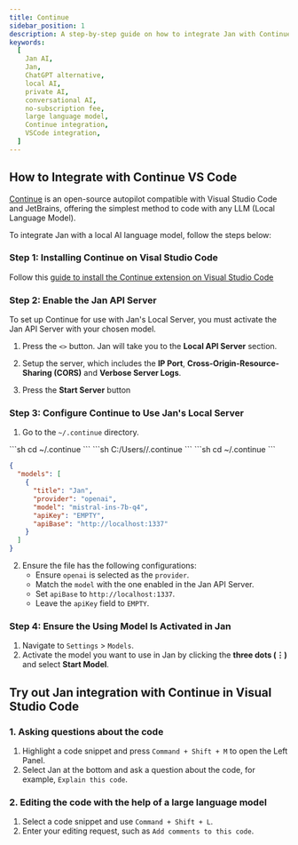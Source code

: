 ```yaml
---
title: Continue
sidebar_position: 1
description: A step-by-step guide on how to integrate Jan with Continue and VS Code.
keywords:
  [
    Jan AI,
    Jan,
    ChatGPT alternative,
    local AI,
    private AI,
    conversational AI,
    no-subscription fee,
    large language model,
    Continue integration,
    VSCode integration,
  ]
---
```


<head>
    <title>Continue</title>
    <meta name="description" content="A step-by-step guide on how to integrate Jan with Continue and Visual Studio Code. Learn how to install the Continue extension on Visual Studio Code, enable Jan's API server, configure Continue to use Jan's local server, and try out Jan integration with Continue in Visual Studio Code for enhanced coding experience."/>
    <meta name="keywords" content="Jan AI, Jan, ChatGPT alternative, local AI, private AI, conversational AI, no-subscription fee, large language model, Continue integration, VSCode integration"/>
    <meta property="og:title" content="Continue"/>
    <meta property="og:description" content="A step-by-step guide on how to integrate Jan with Continue and Visual Studio Code. Learn how to install the Continue extension on Visual Studio Code, enable Jan's API server, configure Continue to use Jan's local server, and try out Jan integration with Continue in Visual Studio Code for enhanced coding experience."/>
    <meta property="og:url" content="https://yourwebsite.com/guides/integration/continue"/>
    <meta name="twitter:card" content="summary"/>
    <meta name="twitter:title" content="Continue"/>
    <meta name="twitter:description" content="A step-by-step guide on how to integrate Jan with Continue and Visual Studio Code. Learn how to install the Continue extension on Visual Studio Code, enable Jan's API server, configure Continue to use Jan's local server, and try out Jan integration with Continue in Visual Studio Code for enhanced coding experience."/>
</head>


## How to Integrate with Continue VS Code

[Continue](https://continue.dev/docs/intro) is an open-source autopilot compatible with Visual Studio Code and JetBrains, offering the simplest method to code with any LLM (Local Language Model).

To integrate Jan with a local AI language model, follow the steps below:

### Step 1: Installing Continue on Visal Studio Code

Follow this [guide to install the Continue extension on Visual Studio Code](https://continue.dev/docs/quickstart)

### Step 2: Enable the Jan API Server

To set up Continue for use with Jan's Local Server, you must activate the Jan API Server with your chosen model.

1. Press the `<>` button. Jan will take you to the **Local API Server** section.

2. Setup the server, which includes the **IP Port**, **Cross-Origin-Resource-Sharing (CORS)** and **Verbose Server Logs**.

3. Press the **Start Server** button

### Step 3: Configure Continue to Use Jan's Local Server
1. Go to the `~/.continue` directory.

<Tabs>
    <TabItem value="mac" label="Mac" default>
    ```sh
    cd ~/.continue
    ```
    </TabItem>
    <TabItem value="windows" label="Windows">
    ```sh
    C:/Users/<your_user_name>/.continue
    ```
    </TabItem>
    <TabItem value="linux" label="Linux">
    ```sh
    cd ~/.continue
    ```
    </TabItem>
</Tabs>

```json title="~/.continue/config.json"
{
  "models": [
    {
      "title": "Jan",
      "provider": "openai",
      "model": "mistral-ins-7b-q4",
      "apiKey": "EMPTY",
      "apiBase": "http://localhost:1337"
    }
  ]
}
```
2. Ensure the file has the following configurations:
    - Ensure `openai` is selected as the `provider`.
    - Match the `model` with the one enabled in the Jan API Server.
    - Set `apiBase` to `http://localhost:1337`.
    - Leave the `apiKey` field to `EMPTY`.

### Step 4: Ensure the Using Model Is Activated in Jan

1. Navigate to `Settings` > `Models`.
2. Activate the model you want to use in Jan by clicking the **three dots (⋮)** and select **Start Model**.

## Try out Jan integration with Continue in Visual Studio Code

### 1. Asking questions about the code

1. Highlight a code snippet and press `Command + Shift + M` to open the Left Panel.
2. Select Jan at the bottom and ask a question about the code, for example, `Explain this code`.

 ### 2. Editing the code with the help of a large language model

1. Select a code snippet and use `Command + Shift + L`.
2. Enter your editing request, such as `Add comments to this code`.
 